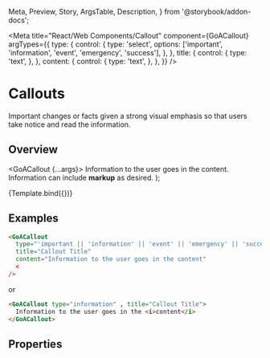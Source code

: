   Meta,
  Preview,
  Story,
  ArgsTable,
  Description,
} from '@storybook/addon-docs';


<Meta
  title="React/Web Components/Callout"
  component={GoACallout}
  argTypes={{
    type: {
      control: {
        type: 'select',
        options: ['important', 'information', 'event', 'emergency', 'success'],
      },
    },
    title: {
      control: {
        type: 'text',
      },
    },
    content: {
      control: {
        type: 'text',
      },
    },
  }}
/>

# Callouts

Important changes or facts given a strong visual emphasis so that users take
notice and read the information.

## Overview

  <GoACallout {...args}>
    Information to the user goes in the content. Information can include <b>markup</b> as desired.
  </GoACallout>
);

<Canvas>
  <Story
    name="Variants"
    height={200}
    args={{
      type: 'information',
      title: 'Callout Title',
    }}
  >
    {Template.bind({})}
  </Story>
</Canvas>

## Examples

```html
<GoACallout
  type="'important || 'information' || 'event' || 'emergency' || 'success'"
  title="Callout Title"
  content="Information to the user goes in the content"
  <
/>
```

or

```html
<GoACallout type="information" , title="Callout Title">
  Information to the user goes in the <i>content</i>
</GoACallout>
```

## Properties

<Description of={GoACallout} />
<ArgsTable of={GoACallout} />

